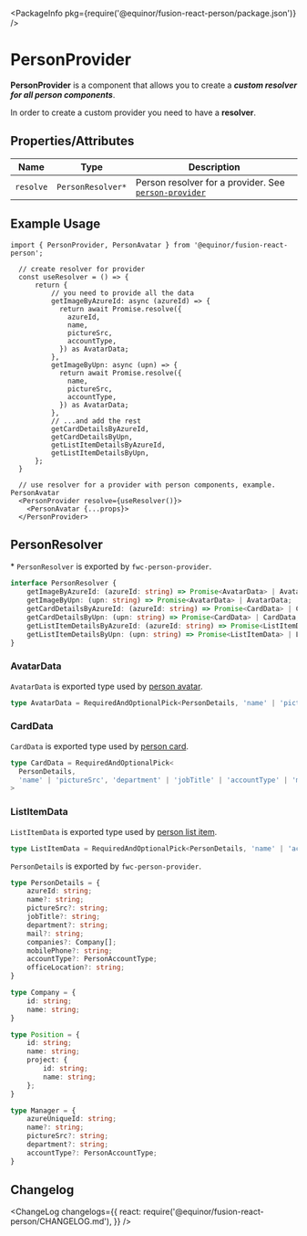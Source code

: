 
<Meta title="Data/Person/Provider" component={PersonProvider} />

<PackageInfo pkg={require('@equinor/fusion-react-person/package.json')} />

# PersonProvider

**PersonProvider** is a component that allows you to create a ***custom resolver for all person components***.

In order to create a custom provider you need to have a **resolver**.

## Properties/Attributes

Name                      | Type                            | Description
------------------------- | -----------------------------   | -----------
`resolve`                 | `PersonResolver*`               | Person resolver for a provider. See [`person-provider`](https://github.com/equinor/fusion-react-components/blob/main/packages/person/src/PersonProvider.tsx) 

## Example Usage

```tsx
import { PersonProvider, PersonAvatar } from '@equinor/fusion-react-person';

  // create resolver for provider
  const useResolver = () => {
      return {
          // you need to provide all the data
          getImageByAzureId: async (azureId) => {
            return await Promise.resolve({
              azureId,
              name,
              pictureSrc,
              accountType,
            }) as AvatarData;
          },
          getImageByUpn: async (upn) => {
            return await Promise.resolve({
              name,
              pictureSrc,
              accountType,
            }) as AvatarData;
          },
          // ...and add the rest
          getCardDetailsByAzureId,
          getCardDetailsByUpn,
          getListItemDetailsByAzureId,
          getListItemDetailsByUpn,
      };
  }

  // use resolver for a provider with person components, example. PersonAvatar
  <PersonProvider resolve={useResolver()}> 
    <PersonAvatar {...props}>
  </PersonProvider>

```

## PersonResolver

\*  `PersonResolver` is exported by `fwc-person-provider`.
```ts
interface PersonResolver {
    getImageByAzureId: (azureId: string) => Promise<AvatarData> | AvatarData;
    getImageByUpn: (upn: string) => Promise<AvatarData> | AvatarData;
    getCardDetailsByAzureId: (azureId: string) => Promise<CardData> | CardData;
    getCardDetailsByUpn: (upn: string) => Promise<CardData> | CardData;
    getListItemDetailsByAzureId: (azureId: string) => Promise<ListItemData> | ListItemData;
    getListItemDetailsByUpn: (upn: string) => Promise<ListItemData> | ListItemData;
}
```

### AvatarData
`AvatarData` is exported type used by [person avatar](?path=/docs/data-person-avatar--page).
```ts
type AvatarData = RequiredAndOptionalPick<PersonDetails, 'name' | 'pictureSrc', 'accountType'>
```

### CardData
`CardData` is exported type used by [person card](?path=/docs/data-person-card--page).
```ts
type CardData = RequiredAndOptionalPick<
  PersonDetails,
  'name' | 'pictureSrc', 'department' | 'jobTitle' | 'accountType' | 'mail' | 'mobilePhone' | 'positions' | 'manager'
>
```

### ListItemData
`ListItemData` is exported type used by [person list item](?path=/docs/data-person-list-item--page).
```ts
type ListItemData = RequiredAndOptionalPick<PersonDetails, 'name' | 'accountType', 'department' | 'pictureSrc'>;
```

`PersonDetails` is exported by `fwc-person-provider`.
```ts
type PersonDetails = {
    azureId: string;
    name?: string;
    pictureSrc?: string;
    jobTitle?: string;
    department?: string;
    mail?: string;
    companies?: Company[];
    mobilePhone?: string;
    accountType?: PersonAccountType;
    officeLocation?: string;
}

type Company = {
    id: string;
    name: string;
}

type Position = {
    id: string;
    name: string;
    project: {
        id: string;
        name: string;
    };
}

type Manager = {
    azureUniqueId: string;
    name?: string;
    pictureSrc?: string;
    department?: string;
    accountType?: PersonAccountType;
}
```

## Changelog

<ChangeLog
  changelogs={{
    react: require('@equinor/fusion-react-person/CHANGELOG.md'),
  }}
/>
